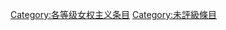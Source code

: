 {{Articles by Quality|topic=女权主义|project=女权主义|format=TOC}}
{{Wikipedia category}}
{{emptycat}}
{{portal box|女权主义}}
{{catmore1|[[Wikipedia:女权主义专题|Wikipedia:女权主义专题]]}}
[[Category:各等级女权主义条目|Category:各等级女权主义条目]]
[[Category:未評級條目|Category:未評級條目]]
